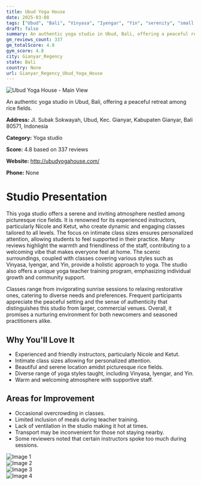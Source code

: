 ```yaml
---
title: Ubud Yoga House
date: 2025-03-08
tags: ["Ubud", "Bali", "Vinyasa", "Iyengar", "Yin", "serenity", "small class sizes", "Gianyar Regency"]  
draft: false
summary: An authentic yoga studio in Ubud, Bali, offering a peaceful retreat among rice fields.
gm_reviews_count: 337
gm_totalScore: 4.8
gym_score: 4.8
city: Gianyar_Regency
state: Bali
country: None
url: Gianyar_Regency_Ubud_Yoga_House
---
```


<div className="aspect-[16/9] relative my-8">
  <img 
    src="https://lh5.googleusercontent.com/p/AF1QipNP4VrIUG1Tpdchhi7RAk1vrHo_xVS1oZWr4OEW=w1920-h1080-k-no"
    alt="Ubud Yoga House - Main View"
    className="object-cover absolute inset-0 w-full h-full rounded-lg"
  />
</div>

An authentic yoga studio in Ubud, Bali, offering a peaceful retreat among rice fields.

**Address:** Jl. Subak Sokwayah, Ubud, Kec. Gianyar, Kabupaten Gianyar, Bali 80571, Indonesia

**Category:** Yoga studio

**Score:** 4.8 based on 337 reviews

**Website:** http://ubudyogahouse.com/

**Phone:** None

# Studio Presentation

This yoga studio offers a serene and inviting atmosphere nestled among picturesque rice fields. It is renowned for its experienced instructors, particularly Nicole and Ketut, who create dynamic and engaging classes tailored to all levels. The focus on intimate class sizes ensures personalized attention, allowing students to feel supported in their practice. Many reviews highlight the warmth and friendliness of the staff, contributing to a welcoming vibe that makes everyone feel at home. The scenic surroundings, coupled with classes covering various styles such as Vinyasa, Iyengar, and Yin, provide a holistic approach to yoga. The studio also offers a unique yoga teacher training program, emphasizing individual growth and community support.

Classes range from invigorating sunrise sessions to relaxing restorative ones, catering to diverse needs and preferences. Frequent participants appreciate the peaceful setting and the sense of authenticity that distinguishes this studio from larger, commercial venues. Overall, it promises a nurturing environment for both newcomers and seasoned practitioners alike.

## Why You'll Love It

- Experienced and friendly instructors, particularly Nicole and Ketut.
- Intimate class sizes allowing for personalized attention.
- Beautiful and serene location amidst picturesque rice fields.
- Diverse range of yoga styles taught, including Vinyasa, Iyengar, and Yin.
- Warm and welcoming atmosphere with supportive staff.

## Areas for Improvement

- Occasional overcrowding in classes.
- Limited inclusion of meals during teacher training.
- Lack of ventilation in the studio making it hot at times.
- Transport may be inconvenient for those not staying nearby.
- Some reviewers noted that certain instructors spoke too much during sessions.

<div className="grid grid-cols-1 xl:grid-cols-2 gap-4 my-8">
<div className="aspect-[4/3] relative"><img src="https://lh3.googleusercontent.com/p/AF1QipNPPpoC5fbjbi273KiuGk6KeOshYl1tsDt3togJ=w1920-h1080-k-no" alt="Image 1" className="object-cover absolute inset-0 w-full h-full rounded-lg" /></div>
<div className="aspect-[4/3] relative"><img src="https://lh5.googleusercontent.com/p/AF1QipOD1asVd7x7s9TY1YLM0IE-YCtwZmh3aABY0v9a=w1920-h1080-k-no" alt="Image 2" className="object-cover absolute inset-0 w-full h-full rounded-lg" /></div>
<div className="aspect-[4/3] relative"><img src="https://lh5.googleusercontent.com/p/AF1QipM_4x9dsHr08b3Vt9X3Z9RRKQeNKZjPuq2Va_p6=w1920-h1080-k-no" alt="Image 3" className="object-cover absolute inset-0 w-full h-full rounded-lg" /></div>
<div className="aspect-[4/3] relative"><img src="https://lh5.googleusercontent.com/p/AF1QipN7XyNI0ThvQ76FYZFgc75FKmmXhTrMdWnAacq7=w1920-h1080-k-no" alt="Image 4" className="object-cover absolute inset-0 w-full h-full rounded-lg" /></div>
</div>